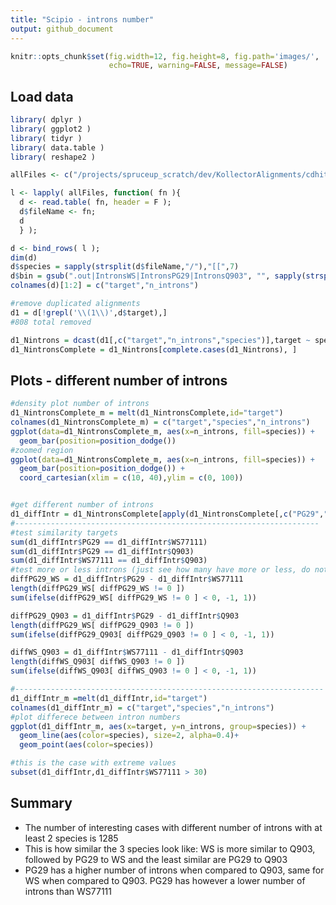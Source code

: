 ```yaml
---
title: "Scipio - introns number"
output: github_document
---
```



```r
knitr::opts_chunk$set(fig.width=12, fig.height=8, fig.path='images/',
                      echo=TRUE, warning=FALSE, message=FALSE)
```

## Load data

```r
library( dplyr )
library( ggplot2 )
library( tidyr )
library( data.table )
library( reshape2 )

allFiles <- c("/projects/spruceup_scratch/dev/KollectorAlignments/cdhit-output4AllTargets/WS77111/Scipio/IntronsWSGCAT.out","/projects/spruceup_scratch/dev/KollectorAlignments/cdhit-output4AllTargets/WS77111/Scipio/IntronsWSHCG.out","/projects/spruceup_scratch/dev/KollectorAlignments/cdhit-output4AllTargets/PG29/Scipio/IntronsPG29HCG.out","/projects/spruceup_scratch/dev/KollectorAlignments/cdhit-output4AllTargets/PG29/Scipio/IntronsPG29GCAT.out","/projects/spruceup_scratch/dev/KollectorAlignments/cdhit-output4AllTargets/Q903/Scipio/IntronsQ903GCAT.out","/projects/spruceup_scratch/dev/KollectorAlignments/cdhit-output4AllTargets/Q903/Scipio/IntronsQ903HCG.out")

l <- lapply( allFiles, function( fn ){
  d <- read.table( fn, header = F );
  d$fileName <- fn;
  d
  } );

d <- bind_rows( l );
dim(d)
d$species = sapply(strsplit(d$fileName,"/"),"[[",7)
d$bin = gsub(".out|IntronsWS|IntronsPG29|IntronsQ903", "", sapply(strsplit(d$fileName,"/"),"[[",9))
colnames(d)[1:2] = c("target","n_introns")

#remove duplicated alignments
d1 = d[!grepl('\\(1\\)',d$target),]
#808 total removed

d1_Nintrons = dcast(d1[,c("target","n_introns","species")],target ~ species,  value.var="n_introns")
d1_NintronsComplete = d1_Nintrons[complete.cases(d1_Nintrons), ]
```

## Plots - different number of introns

```r
#density plot number of introns
d1_NintronsComplete_m = melt(d1_NintronsComplete,id="target")
colnames(d1_NintronsComplete_m) = c("target","species","n_introns")
ggplot(data=d1_NintronsComplete_m, aes(x=n_introns, fill=species)) +
  geom_bar(position=position_dodge())
#zoomed region
ggplot(data=d1_NintronsComplete_m, aes(x=n_introns, fill=species)) +
  geom_bar(position=position_dodge()) + 
  coord_cartesian(xlim = c(10, 40),ylim = c(0, 100))


#get different number of introns
d1_diffIntr = d1_NintronsComplete[apply(d1_NintronsComplete[,c("PG29","WS77111","Q903")],1,function(vector) length(unique(vector)) > 1),]
#--------------------------------------------------------------------
#test similarity targets
sum(d1_diffIntr$PG29 == d1_diffIntr$WS77111)
sum(d1_diffIntr$PG29 == d1_diffIntr$Q903)
sum(d1_diffIntr$WS77111 == d1_diffIntr$Q903)
#test more or less introns (just see how many have more or less, do not cosider the degree of difference)
diffPG29_WS = d1_diffIntr$PG29 - d1_diffIntr$WS77111
length(diffPG29_WS[ diffPG29_WS != 0 ])
sum(ifelse(diffPG29_WS[ diffPG29_WS != 0 ] < 0, -1, 1))

diffPG29_Q903 = d1_diffIntr$PG29 - d1_diffIntr$Q903
length(diffPG29_WS[ diffPG29_Q903 != 0 ])
sum(ifelse(diffPG29_Q903[ diffPG29_Q903 != 0 ] < 0, -1, 1))

diffWS_Q903 = d1_diffIntr$WS77111 - d1_diffIntr$Q903
length(diffWS_Q903[ diffWS_Q903 != 0 ])
sum(ifelse(diffWS_Q903[ diffWS_Q903 != 0 ] < 0, -1, 1))

#---------------------------------------------------------------------
d1_diffIntr_m =melt(d1_diffIntr,id="target")
colnames(d1_diffIntr_m) = c("target","species","n_introns")
#plot differece between intron numbers
ggplot(d1_diffIntr_m, aes(x=target, y=n_introns, group=species)) +
  geom_line(aes(color=species), size=2, alpha=0.4)+
  geom_point(aes(color=species))

#this is the case with extreme values
subset(d1_diffIntr,d1_diffIntr$WS77111 > 30)
```

## Summary

- The number of interesting cases with different number of introns with at least 2 species is 1285
- This is how similar the 3 species look like: WS is more similar to Q903, followed by PG29 to WS and the least similar are PG29 to Q903
- PG29 has a higher number of introns when compared to Q903, same for WS when compared to Q903. PG29 has however a lower number of introns than WS77111


